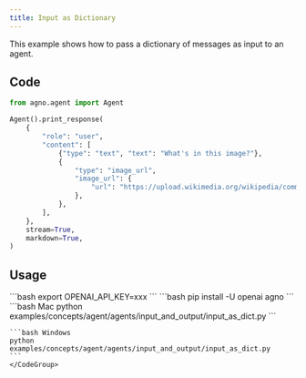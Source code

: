 ```yaml
---
title: Input as Dictionary
---
```


This example shows how to pass a dictionary of messages as input to an agent.

## Code

```python examples/concepts/agent/agents/input_and_output/input_as_dict.py
from agno.agent import Agent

Agent().print_response(
    {
        "role": "user",
        "content": [
            {"type": "text", "text": "What's in this image?"},
            {
                "type": "image_url",
                "image_url": {
                    "url": "https://upload.wikimedia.org/wikipedia/commons/thumb/d/dd/Gfp-wisconsin-madison-the-nature-boardwalk.jpg/2560px-Gfp-wisconsin-madison-the-nature-boardwalk.jpg",
                },
            },
        ],
    },
    stream=True,
    markdown=True,
)
```

## Usage

<Steps>
  <Snippet file="create-venv-step.mdx" />

  <Step title="Set your API key">
    ```bash
    export OPENAI_API_KEY=xxx
    ```
  </Step>

  <Step title="Install libraries">
    ```bash
    pip install -U openai agno
    ```
  </Step>

  <Step title="Run Agent">
    <CodeGroup>
    ```bash Mac
    python examples/concepts/agent/agents/input_and_output/input_as_dict.py
    ```

    ```bash Windows
    python examples/concepts/agent/agents/input_and_output/input_as_dict.py
    ```
    </CodeGroup>
  </Step>
</Steps> 